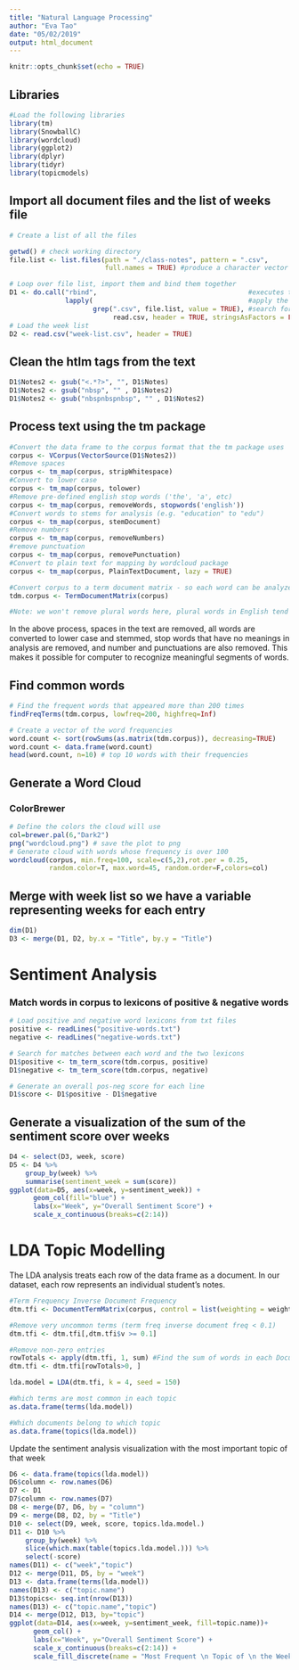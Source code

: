 ```yaml
---
title: "Natural Language Processing"
author: "Eva Tao"
date: "05/02/2019"
output: html_document
---
```


```r
knitr::opts_chunk$set(echo = TRUE)
```

## Libraries
```r
#Load the following libraries
library(tm)
library(SnowballC)
library(wordcloud)
library(ggplot2)
library(dplyr)
library(tidyr)
library(topicmodels)
```

## Import all document files and the list of weeks file
```r
# Create a list of all the files

getwd() # check working directory
file.list <- list.files(path = "./class-notes", pattern = ".csv",
                        full.names = TRUE) #produce a character vector of the names of files

# Loop over file list, import them and bind them together
D1 <- do.call("rbind",                                      #executes the function rbind() to the loaded csv files
              lapply(                                       #apply the "read.csv" function over a list or a vector
                     grep(".csv", file.list, value = TRUE), #search for matches to regular expressions
                          read.csv, header = TRUE, stringsAsFactors = FALSE))
# Load the week list
D2 <- read.csv("week-list.csv", header = TRUE)
```

## Clean the htlm tags from the text
```r
D1$Notes2 <- gsub("<.*?>", "", D1$Notes)
D1$Notes2 <- gsub("nbsp", "" , D1$Notes2)
D1$Notes2 <- gsub("nbspnbspnbsp", "" , D1$Notes2)
```

## Process text using the tm package
```r
#Convert the data frame to the corpus format that the tm package uses
corpus <- VCorpus(VectorSource(D1$Notes2))
#Remove spaces
corpus <- tm_map(corpus, stripWhitespace)
#Convert to lower case
corpus <- tm_map(corpus, tolower)
#Remove pre-defined english stop words ('the', 'a', etc)
corpus <- tm_map(corpus, removeWords, stopwords('english'))
#Convert words to stems for analysis (e.g. "education" to "edu")
corpus <- tm_map(corpus, stemDocument)
#Remove numbers
corpus <- tm_map(corpus, removeNumbers)
#remove punctuation
corpus <- tm_map(corpus, removePunctuation)
#Convert to plain text for mapping by wordcloud package
corpus <- tm_map(corpus, PlainTextDocument, lazy = TRUE)

#Convert corpus to a term document matrix - so each word can be analyzed individuallly
tdm.corpus <- TermDocumentMatrix(corpus)

#Note: we won't remove plural words here, plural words in English tend to be highly irregular and difficult to extract reliably
```

In the above process, spaces in the text are removed, all words are converted to lower 
case and stemmed, stop words that have no meanings in analysis are removed, and number 
and punctuations are also removed. This makes it possible for computer to recognize 
meaningful segments of words.

## Find common words
```r
# Find the frequent words that appeared more than 200 times
findFreqTerms(tdm.corpus, lowfreq=200, highfreq=Inf)

# Create a vector of the word frequencies
word.count <- sort(rowSums(as.matrix(tdm.corpus)), decreasing=TRUE)
word.count <- data.frame(word.count)
head(word.count, n=10) # top 10 words with their frequencies
```

## Generate a Word Cloud

### ColorBrewer
```r
# Define the colors the cloud will use
col=brewer.pal(6,"Dark2")
png("wordcloud.png") # save the plot to png
# Generate cloud with words whose frequency is over 100
wordcloud(corpus, min.freq=100, scale=c(5,2),rot.per = 0.25,
          random.color=T, max.word=45, random.order=F,colors=col)
```

## Merge with week list so we have a variable representing weeks for each entry 
```r
dim(D1)
D3 <- merge(D1, D2, by.x = "Title", by.y = "Title")
```

# Sentiment Analysis

### Match words in corpus to lexicons of positive & negative words
```r
# Load positive and negative word lexicons from txt files
positive <- readLines("positive-words.txt")
negative <- readLines("negative-words.txt")

# Search for matches between each word and the two lexicons
D1$positive <- tm_term_score(tdm.corpus, positive)
D1$negative <- tm_term_score(tdm.corpus, negative)

# Generate an overall pos-neg score for each line
D1$score <- D1$positive - D1$negative

```

## Generate a visualization of the sum of the sentiment score over weeks
```r
D4 <- select(D3, week, score)
D5 <- D4 %>% 
    group_by(week) %>% 
    summarise(sentiment_week = sum(score))
ggplot(data=D5, aes(x=week, y=sentiment_week)) + 
      geom_col(fill="blue") + 
      labs(x="Week", y="Overall Sentiment Score") + 
      scale_x_continuous(breaks=c(2:14))
```

# LDA Topic Modelling

The LDA analysis treats each row of the data frame as a document.
In our dataset, each row represents an individual student's notes.

```r
#Term Frequency Inverse Document Frequency
dtm.tfi <- DocumentTermMatrix(corpus, control = list(weighting = weightTf))

#Remove very uncommon terms (term freq inverse document freq < 0.1)
dtm.tfi <- dtm.tfi[,dtm.tfi$v >= 0.1]

#Remove non-zero entries
rowTotals <- apply(dtm.tfi, 1, sum) #Find the sum of words in each Document
dtm.tfi <- dtm.tfi[rowTotals>0, ]

lda.model = LDA(dtm.tfi, k = 4, seed = 150)

#Which terms are most common in each topic
as.data.frame(terms(lda.model))

#Which documents belong to which topic
as.data.frame(topics(lda.model))
```

Update the sentiment analysis visualization with the most important topic of that week
```r
D6 <- data.frame(topics(lda.model))
D6$column <- row.names(D6)
D7 <- D1
D7$column <- row.names(D7)
D8 <- merge(D7, D6, by = "column")
D9 <- merge(D8, D2, by = "Title")
D10 <- select(D9, week, score, topics.lda.model.)
D11 <- D10 %>%
    group_by(week) %>%
    slice(which.max(table(topics.lda.model.))) %>%
    select(-score)
names(D11) <- c("week","topic")
D12 <- merge(D11, D5, by = "week")
D13 <- data.frame(terms(lda.model))
names(D13) <- c("topic.name")
D13$topics<- seq.int(nrow(D13))
names(D13) <- c("topic.name","topic")
D14 <- merge(D12, D13, by="topic")
ggplot(data=D14, aes(x=week, y=sentiment_week, fill=topic.name))+ 
      geom_col() + 
      labs(x="Week", y="Overall Sentiment Score") + 
      scale_x_continuous(breaks=c(2:14)) + 
      scale_fill_discrete(name = "Most Frequent \n Topic of \n the Week")
```

